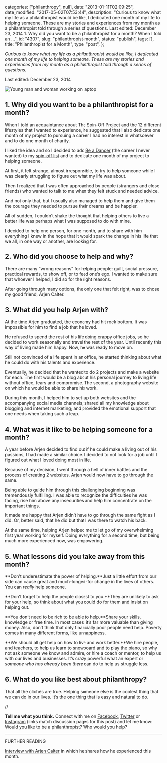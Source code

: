 
  categories: ["philanthropy", null],
  date: "2013-01-11T02:09:25",
  date_modified: "2017-05-02T07:53:44",
  description:
    "Curious to know what my life as a philanthropist would be like, I dedicated one month of my life to helping someone. These are my stories and experiences from my month as a philanthropist told through a series of questions. Last edited: December 23, 2014 1. Why did you want to be a philanthropist for a month? When I told an …",
  id: "4307",
  slug: "philanthropist-month",
  status: "publish",
  tags: [],
  title: "Philanthropist for a Month",
  type: "post",
};


_Curious to know what my life as a philanthropist would be like, I dedicated one month of my life to helping someone. These are my stories and experiences from my month as a philanthropist told through a series of questions._

Last edited: December 23, 2014

![Young man and woman working on laptop](/pages/tsop/posts/philanthropist-month/laptops-globe-table_1b.png)

## 1. Why did you want to be a philanthropist for a month?

When I told an acquaintance about The Spin-Off Project and the 12 different lifestyles that I wanted to experience, he suggested that I also dedicate one month of my project to pursuing a career I had no interest in whatsoever and to do one month of charity.

I liked the idea and so I decided to add [Be a Dancer](/tsop/posts/dancer-month/) (the career I never wanted) to my [spin-off list](/tsop/posts/about#my-spin-off-list) and to dedicate one month of my project to helping someone.

At first, it felt strange, almost irresponsible, to try to help someone while I was clearly struggling to figure out what my life was about.

Then I realized that I was often approached by people (strangers and close friends) who wanted to talk to me when they felt stuck and needed advice.

And not only that, but I usually also managed to help them and give them the courage they needed to pursue their dreams and be happier.

All of sudden, I couldn’t shake the thought that helping others to live a better life was perhaps what I was supposed to do with mine.

I decided to help one person, for one month, and to share with him everything I knew in the hope that it would spark the change in his life that we all, in one way or another, are looking for.

## 2. Who did you choose to help and why?

There are many “wrong reasons” for helping people: guilt, social pressure, practical rewards, to show off, or to feed one’s ego. I wanted to make sure that whoever I helped, I did so for the right reasons.

After going through many options, the only one that felt right, was to chose my good friend, Arjen Calter.

## 3. What did you help Arjen with?

At the time Arjen graduated, the economy had hit rock bottom. It was impossible for him to find a job that he loved.

He refused to spend the rest of his life doing crappy office jobs, so he decided to work seasonally and travel the rest of the year. Until recently this way of living made him happy. Now, he was ready to move on.

Still not convinced of a life spent in an office, he started thinking about what he could do with his talents and experience.

Eventually, he decided that he wanted to do 2 projects and make a website for each. The first would be a blog about his personal journey to living life without office, fears and compromise. The second, a photography website on which he would be able to share his work.

During this month, I helped him to set-up both websites and the accompanying social media channels; shared all my knowledge about blogging and internet marketing; and provided the emotional support that one needs when taking such a leap.

## 4. What was it like to be helping someone for a month?

A year before Arjen decided to find out if he could make a living out of his passions, I had made a similar choice. I decided to not look for a job until I figured out what I loved doing most in life.

Because of my decision, I went through a hell of inner battles and the process of creating 2 websites. Arjen would now have to go through the same.

Being able to guide him through this challenging beginning was tremendously fulfilling. I was able to recognize the difficulties he was facing, rise him above any insecurities and help him concentrate on the important things.

It made me happy that Arjen didn’t have to go through the same fight as I did. Or, better said, that he did but that I was there to watch his back.

At the same time, helping Arjen helped me to let go of my overwhelming first year working for myself. Doing everything for a second time, but being much more experienced now, was empowering.

## 5. What lessons did you take away from this month?

**Don’t underestimate the power of helping.**Just a little effort from our side can cause great and much-longed-for change in the lives of others. You can _really_ help someone.

**Don’t forget to help the people closest to you.**They are unlikely to ask for your help, so think about what you could do for them and insist on helping out.

**You don’t need to be rich to be able to help.**Share your skills, knowledge or free time. In most cases, it’s far more valuable than giving money. Also, don’t think that only financially poor people need help. Poverty comes in many different forms, like unhappiness.

**We should all get help on how to live and work better.**We hire people, and teachers, to help us learn to snowboard and to play the piano, so why not ask someone we know and admire, or hire a coach or mentor, to help us with our lives and businesses. It’s crazy powerful what an expert or *someone who has already been there* can do to help us struggle less.

## 6. What do you like best about philanthropy?

That all the clichés are true. Helping someone else is the coolest thing that we can do in our lives. It’s the one thing that is easy and natural to do.

//

**Tell me what you think.** Connect with me on [Facebook](https://www.facebook.com/thespinoffproject/photos/pb.443190319046192.-2207520000.1414425629./836156086416278/), [Twitter](https://twitter.com/mirhamasala/status/526763455261732865) or [Instagram](http://instagram.com/p/vVmxN7kyAX/) (links match discussion pages for this post) and let me know: Would you like to be a philanthropist? Who would you help?

---

FURTHER READING

[Interview with Arjen Calter](/tsop/posts/arjen-calter-feedback) in which he shares how he experienced this month.
